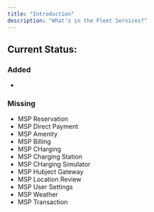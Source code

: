 ```yaml
---
title: "Introduction"
description: "What's in the Fleet Services?"
---
```


## Current Status:

### Added
+

### Missing
- MSP Reservation
- MSP Direct Payment
- MSP Amenity
- MSP Billing
- MSP CHarging
- MSP Charging Station
- MSP CHarging Simulator
- MSP Hubject Gateway
- MSP Location Review
- MSP User Settings
- MSP Weather
- MSP Transaction
